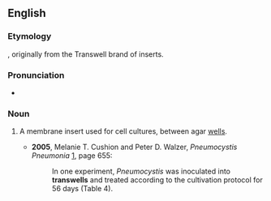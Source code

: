 ==English==

===Etymology===

{{prefix|trans|well}}, originally from the Transwell brand of inserts.

===Pronunciation===
* {{IPA|/ˈtrænzwɛl/}}

===Noun===
{{en-noun}}

# {{context|medicine|microbiology|lang=en}} A membrane insert used for cell cultures, between agar [[well]]s.
#* '''2005''', Melanie T. Cushion and Peter D. Walzer, ''Pneumocystis Pneumonia'' [http://books.google.com/books?id=bi4TsV3pUeoC], page 655:
#*: In one experiment, ''Pneumocystis'' was inoculated into '''transwells''' and treated according to the cultivation protocol for 56 days (Table 4).